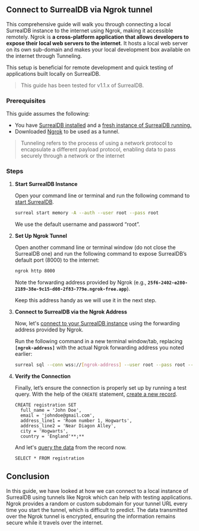 ## Connect to SurrealDB via Ngrok tunnel

This comprehensive guide will walk you through connecting a local SurrealDB instance to the internet using Ngrok, making it accessible remotely. 
Ngrok is **a cross-platform application that allows developers to expose their local web servers to the internet**. It hosts a local web server on its own sub-domain and makes your local development box available on the internet through Tunneling.

This setup is beneficial for remote development and quick testing of applications built locally on SurrealDB. 
> This guide has been tested for v1.1.x of SurrealDB.

### Prerequisites

This guide assumes the following:

- You have [SurrealDB installed](https://surrealdb.com/install) and a [fresh instance of SurrealDB running.](/docs.surrealdb.com/docs/introduction/start)
- Downloaded [Ngrok](https://ngrok.com/download) to be used as a tunnel.

> Tunneling refers to the process of using a network protocol to encapsulate a different payload protocol, enabling data to pass securely through a network or the internet
> 

### Steps

1. **Start SurrealDB Instance**
    
    Open your command line or terminal and run the following command to [start SurrealDB](/docs.surrealdb.com/docs/introduction/start/).
    
    ```bash
    surreal start memory -A --auth --user root --pass root
    ```
    
    We use the default username and password “root”.
    
2. **Set Up Ngrok Tunnel**
    
    Open another command line or terminal window (do not close the SurrealDB one) and run the following command to expose SurrealDB’s default port (8000) to the internet:
    
    ```bash
    ngrok http 8000
    ```
    
    Note the forwarding address provided by Ngrok (e.g., **`25f6-2402-e280-2189-38e-9c15-d08-2f83-779e.ngrok-free.app`**).
    
    Keep this address handy as we will use it in the next step.
    
3. **Connect to SurrealDB via the Ngrok Address**
    
    Now, let's [connect to your SurrealDB instance](/docs.surrealdb.com/docs/cli/sql/) using the forwarding address provided by Ngrok.
    
    Run the following command in a new terminal window/tab, replacing **`[ngrok-address]`** with the actual Ngrok forwarding address you noted earlier:
    
    ```bash
    surreal sql --conn wss://[ngrok-address] --user root --pass root --ns test --db test --pretty
    ```
    
4. **Verify the Connection**
    
    Finally, let’s ensure the connection is properly set up by running a test query.
    With the help of the `CREATE` statement, [create a new record](/docs.surrealdb.com/docs/surrealql/statements/create). 
    
    ```surql
    CREATE registration SET 
      full_name = 'John Doe',
      email = 'johndoe@gmail.com',
      address_line1 = 'Room number 1, Hogwarts',
      address_line2 = 'Near Diagon Alley',
      city = 'Hogwarts',
      country = 'England'**;**
    ```
    
    And let's [query the data](/docs.surrealdb.com/docs/surrealql/statements/select) from the record now. 
    
    ```surql
    SELECT * FROM registration
    ```
    

## Conclusion

In this guide, we have looked at how we can connect to a local instance of SurrealDB using tunnels like Ngrok which can help with testing applications. Ngrok provides a random or custom subdomain for your tunnel URL every time you start the tunnel, which is difficult to predict. The data transmitted over the Ngrok tunnel is encrypted, ensuring the information remains secure while it travels over the internet.
